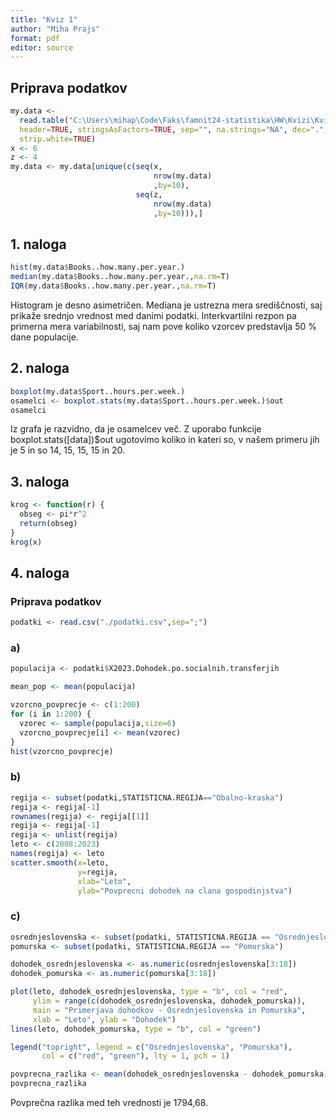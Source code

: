 ```yaml
---
title: "Kviz 1"
author: "Miha Prajs"
format: pdf
editor: source
---
```


## Priprava podatkov

```r
my.data <- 
  read.table("C:\Users\mihap\Code\Faks\famnit24-statistika\HW\Kvizi\Kviz1\podatki.csv", 
  header=TRUE, stringsAsFactors=TRUE, sep="", na.strings="NA", dec=".", 
  strip.white=TRUE)
x <- 6
z <- 4
my.data <- my.data[unique(c(seq(x,
                                nrow(my.data)
                                ,by=10),
                            seq(z,
                                nrow(my.data)
                                ,by=10))),]
```

## 1. naloga

```r
hist(my.data$Books..how.many.per.year.)
median(my.data$Books..how.many.per.year.,na.rm=T)
IQR(my.data$Books..how.many.per.year.,na.rm=T)
```

Histogram je desno asimetričen. Mediana je ustrezna mera središčnosti, saj prikaže srednjo vrednost med danimi podatki. Interkvartilni rezpon pa primerna mera variabilnosti, saj nam pove koliko vzorcev predstavlja 50 % dane populacije.

## 2. naloga

```r
boxplot(my.data$Sport..hours.per.week.)
osamelci <- boxplot.stats(my.data$Sport..hours.per.week.)$out
osamelci
```

Iz grafa je razvidno, da je osamelcev več. Z uporabo funkcije boxplot.stats(\[data\])\$out ugotovimo koliko in kateri so, v našem primeru jih je 5 in so 14, 15, 15, 15 in 20.

## 3. naloga

```r
krog <- function(r) {
  obseg <- pi*r^2
  return(obseg)
}
krog(x)
```

## 4. naloga

### Priprava podatkov

```r
podatki <- read.csv("./podatki.csv",sep=";")
```

### a)

```r
populacija <- podatki$X2023.Dohodek.po.socialnih.transferjih

mean_pop <- mean(populacija)

vzorcno_povprecje <- c(1:200)
for (i in 1:200) {
  vzorec <- sample(populacija,size=6)
  vzorcno_povprecje[i] <- mean(vzorec)
}
hist(vzorcno_povprecje)
```

### b)

```r
regija <- subset(podatki,STATISTICNA.REGIJA=="Obalno-kraska")
regija <- regija[-1]
rownames(regija) <- regija[[1]]
regija <- regija[-1]
regija <- unlist(regija)
leto <- c(2008:2023)
names(regija) <- leto
scatter.smooth(x=leto,
               y=regija,
               xlab="Leto",
               ylab="Povprecni dohodek na clana gospodinjstva")
```

### c)

```r
osrednjeslovenska <- subset(podatki, STATISTICNA.REGIJA == "Osrednjeslovenska")
pomurska <- subset(podatki, STATISTICNA.REGIJA == "Pomurska")

dohodek_osrednjeslovenska <- as.numeric(osrednjeslovenska[3:18])
dohodek_pomurska <- as.numeric(pomurska[3:18])

plot(leto, dohodek_osrednjeslovenska, type = "b", col = "red",
     ylim = range(c(dohodek_osrednjeslovenska, dohodek_pomurska)),
     main = "Primerjava dohodkov - Osrednjeslovenska in Pomurska",
     xlab = "Leto", ylab = "Dohodek")
lines(leto, dohodek_pomurska, type = "b", col = "green")

legend("topright", legend = c("Osrednjeslovenska", "Pomurska"),
       col = c("red", "green"), lty = 1, pch = 1)

povprecna_razlika <- mean(dohodek_osrednjeslovenska - dohodek_pomurska)
povprecna_razlika
```

Povprečna razlika med teh vrednosti je 1794,68.
